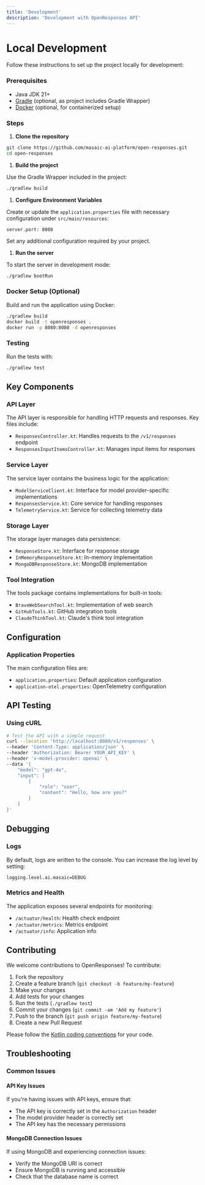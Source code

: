 ```yaml
---
title: 'Development'
description: 'Development with OpenResponses API'
---
```


# Local Development

Follow these instructions to set up the project locally for development:

### Prerequisites

- Java JDK 21+
- [Gradle](https://gradle.org/) (optional, as project includes Gradle Wrapper)
- [Docker](https://www.docker.com/) (optional, for containerized setup)

### Steps

1. **Clone the repository**

```bash
git clone https://github.com/masaic-ai-platform/open-responses.git
cd open-responses
```

1. **Build the project**

Use the Gradle Wrapper included in the project:

```bash
./gradlew build
```

1. **Configure Environment Variables**

Create or update the `application.properties` file with necessary configuration under `src/main/resources`:

```properties
server.port: 8080
```

Set any additional configuration required by your project.

1. **Run the server**

To start the server in development mode:

```bash
./gradlew bootRun
```

### Docker Setup (Optional)

Build and run the application using Docker:

```bash
./gradlew build
docker build -t openresponses .
docker run -p 8080:8080 -d openresponses
```

### Testing

Run the tests with:

```bash
./gradlew test
```

## Key Components

### API Layer

The API layer is responsible for handling HTTP requests and responses. Key files include:

- `ResponsesController.kt`: Handles requests to the `/v1/responses` endpoint
- `ResponsesInputItemsController.kt`: Manages input items for responses

### Service Layer

The service layer contains the business logic for the application:

- `ModelServiceClient.kt`: Interface for model provider-specific implementations
- `ResponsesService.kt`: Core service for handling responses
- `TelemetryService.kt`: Service for collecting telemetry data

### Storage Layer

The storage layer manages data persistence:

- `ResponseStore.kt`: Interface for response storage
- `InMemoryResponseStore.kt`: In-memory implementation
- `MongoDBResponseStore.kt`: MongoDB implementation

### Tool Integration

The tools package contains implementations for built-in tools:

- `BraveWebSearchTool.kt`: Implementation of web search
- `GitHubTools.kt`: GitHub integration tools
- `ClaudeThinkTool.kt`: Claude's think tool integration

## Configuration

### Application Properties

The main configuration files are:

- `application.properties`: Default application configuration
- `application-otel.properties`: OpenTelemetry configuration

## API Testing

### Using cURL

```bash
# Test the API with a simple request
curl --location 'http://localhost:8080/v1/responses' \
--header 'Content-Type: application/json' \
--header 'Authorization: Bearer YOUR_API_KEY' \
--header 'x-model-provider: openai' \
--data '{
    "model": "gpt-4o",
    "input": [
        {
            "role": "user",
            "content": "Hello, how are you?"
        }
    ]
}'
```

## Debugging

### Logs

By default, logs are written to the console. You can increase the log level by setting:

```properties
logging.level.ai.masaic=DEBUG
```

### Metrics and Health

The application exposes several endpoints for monitoring:

- `/actuator/health`: Health check endpoint
- `/actuator/metrics`: Metrics endpoint
- `/actuator/info`: Application info

## Contributing

We welcome contributions to OpenResponses! To contribute:

1. Fork the repository
2. Create a feature branch (`git checkout -b feature/my-feature`)
3. Make your changes
4. Add tests for your changes
5. Run the tests (`./gradlew test`)
6. Commit your changes (`git commit -am 'Add my feature'`)
7. Push to the branch (`git push origin feature/my-feature`)
8. Create a new Pull Request

Please follow the [Kotlin coding conventions](https://kotlinlang.org/docs/coding-conventions.html) for your code.

## Troubleshooting

### Common Issues

#### API Key Issues

If you're having issues with API keys, ensure that:

- The API key is correctly set in the `Authorization` header
- The model provider header is correctly set
- The API key has the necessary permissions

#### MongoDB Connection Issues

If using MongoDB and experiencing connection issues:

- Verify the MongoDB URI is correct
- Ensure MongoDB is running and accessible
- Check that the database name is correct
